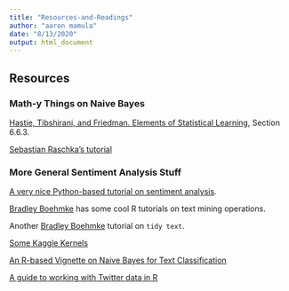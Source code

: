 ```yaml
---
title: "Resources-and-Readings"
author: "aaron mamula"
date: "8/13/2020"
output: html_document
---
```


## Resources

### Math-y Things on Naive Bayes

[Hastie, Tibshirani, and Friedman. Elements of Statistical Learning](https://web.stanford.edu/~hastie/Papers/ESLII.pdf), Section 6.6.3.

[Sebastian Raschka's tutorial](https://sebastianraschka.com/Articles/2014_naive_bayes_1.html)

### More General Sentiment Analysis Stuff

[A very nice Python-based tutorial on sentiment analysis](http://www.laurentluce.com/posts/twitter-sentiment-analysis-using-python-and-nltk/). 

[Bradley Boehmke](http://uc-r.github.io/creating-text-features) has some cool R tutorials on text mining operations.

Another [Bradley Boehmke](https://uc-r.github.io/tidy_text) tutorial on ```tidy text```.

[Some Kaggle Kernels](https://www.kaggle.com/marklvl/sentiment-classification-using-naive-bayes)

[An R-based Vignette on Naive Bayes for Text Classification](https://rpubs.com/riazakhan94/naive_bayes_classifier_e1071)

[A guide to working with Twitter data in R](https://uvastatlab.github.io/2019/05/03/an-introduction-to-analyzing-twitter-data-with-r/)
